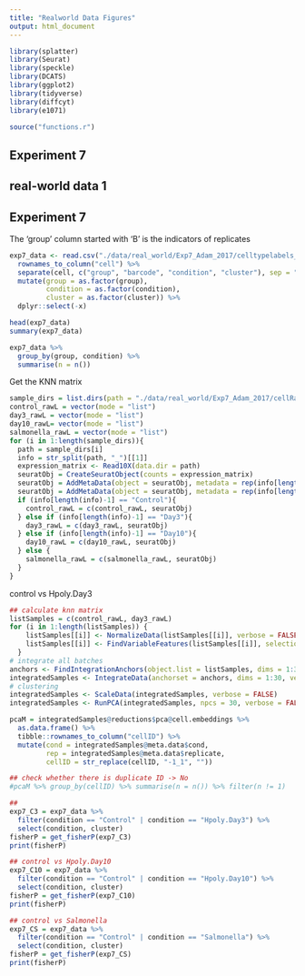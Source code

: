 ```yaml
---
title: "Realworld Data Figures"
output: html_document
---
```


```r
library(splatter)
library(Seurat)
library(speckle)
library(DCATS)
library(ggplot2)
library(tidyverse)
library(diffcyt)
library(e1071)
```

```r
source("functions.r")
```

## Experiment 7

## real-world data 1

## Experiment 7

The 'group' column started with 'B' is the indicators of replicates

```r
exp7_data <- read.csv("./data/real_world/Exp7_Adam_2017/celltypelabels_Haber.txt", sep="") %>% 
  rownames_to_column("cell") %>% 
  separate(cell, c("group", "barcode", "condition", "cluster"), sep = "_") %>% 
  mutate(group = as.factor(group),
         condition = as.factor(condition),
         cluster = as.factor(cluster)) %>% 
  dplyr::select(-x)

head(exp7_data)
summary(exp7_data)

exp7_data %>% 
  group_by(group, condition) %>% 
  summarise(n = n())
```

Get the KNN matrix

```r
sample_dirs = list.dirs(path = "./data/real_world/Exp7_Adam_2017/cellRanger", full.names = TRUE, recursive = FALSE)
control_rawL = vector(mode = "list")
day3_rawL = vector(mode = "list")
day10_rawL= vector(mode = "list")
salmonella_rawL = vector(mode = "list")
for (i in 1:length(sample_dirs)){
  path = sample_dirs[i]
  info = str_split(path, "_")[[1]]
  expression_matrix <- Read10X(data.dir = path)
  seuratObj = CreateSeuratObject(counts = expression_matrix)
  seuratObj = AddMetaData(object = seuratObj, metadata = rep(info[length(info)-1], dim(seuratObj)[2]), col.name = 'cond')
  seuratObj = AddMetaData(object = seuratObj, metadata = rep(info[length(info)], dim(seuratObj)[2]), col.name = 'replicate')
  if (info[length(info)-1] == "Control"){
    control_rawL = c(control_rawL, seuratObj)
  } else if (info[length(info)-1] == "Day3"){
    day3_rawL = c(day3_rawL, seuratObj)
  } else if (info[length(info)-1] == "Day10"){
    day10_rawL = c(day10_rawL, seuratObj)
  } else {
    salmonella_rawL = c(salmonella_rawL, seuratObj)
  }
}
```

control vs Hpoly.Day3

```r
## calculate knn matrix
listSamples = c(control_rawL, day3_rawL)
for (i in 1:length(listSamples)) {
    listSamples[[i]] <- NormalizeData(listSamples[[i]], verbose = FALSE)
    listSamples[[i]] <- FindVariableFeatures(listSamples[[i]], selection.method = "vst", nfeatures = 2000, verbose = FALSE)
  }
# integrate all batches
anchors <- FindIntegrationAnchors(object.list = listSamples, dims = 1:30, verbose = FALSE)
integratedSamples <- IntegrateData(anchorset = anchors, dims = 1:30, verbose = FALSE)
# clustering
integratedSamples <- ScaleData(integratedSamples, verbose = FALSE)
integratedSamples <- RunPCA(integratedSamples, npcs = 30, verbose = FALSE)
```

```r
pcaM = integratedSamples@reductions$pca@cell.embeddings %>% 
  as.data.frame() %>% 
  tibble::rownames_to_column("cellID") %>% 
  mutate(cond = integratedSamples@meta.data$cond,
         rep = integratedSamples@meta.data$replicate,
         cellID = str_replace(cellID, "-1_1", ""))

## check whether there is duplicate ID -> No
#pcaM %>% group_by(cellID) %>% summarise(n = n()) %>% filter(n != 1)
```


```r
## 
exp7_C3 = exp7_data %>% 
  filter(condition == "Control" | condition == "Hpoly.Day3") %>% 
  select(condition, cluster)
fisherP = get_fisherP(exp7_C3)
print(fisherP)

## control vs Hpoly.Day10
exp7_C10 = exp7_data %>% 
  filter(condition == "Control" | condition == "Hpoly.Day10") %>% 
  select(condition, cluster)
fisherP = get_fisherP(exp7_C10)
print(fisherP)

## control vs Salmonella
exp7_CS = exp7_data %>% 
  filter(condition == "Control" | condition == "Salmonella") %>% 
  select(condition, cluster)
fisherP = get_fisherP(exp7_CS)
print(fisherP)
```
